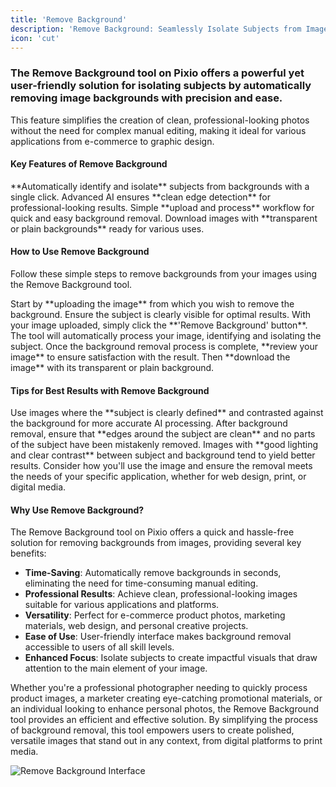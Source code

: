 ---
title: 'Remove Background'
description: 'Remove Background: Seamlessly Isolate Subjects from Images'
icon: 'cut'
---

### The Remove Background tool on Pixio offers a powerful yet user-friendly solution for isolating subjects by automatically removing image backgrounds with precision and ease.

This feature simplifies the creation of clean, professional-looking photos without the need for complex manual editing, making it ideal for various applications from e-commerce to graphic design.

#### Key Features of Remove Background
<CardGroup cols={2}>
  <Card title="Automatic Processing" icon="magic">
    **Automatically identify and isolate** subjects from backgrounds with a single click.
  </Card>
  <Card title="High Precision" icon="bullseye">
    Advanced AI ensures **clean edge detection** for professional-looking results.
  </Card>
  <Card title="User-Friendly Interface" icon="mouse-pointer">
    Simple **upload and process** workflow for quick and easy background removal.
  </Card>
  <Card title="Versatile Output" icon="file-image">
    Download images with **transparent or plain backgrounds** ready for various uses.
  </Card>
</CardGroup>

#### How to Use Remove Background

Follow these simple steps to remove backgrounds from your images using the Remove Background tool.

<AccordionGroup>
  <Accordion title="Step 1: Upload Your Image" icon="upload">
    Start by **uploading the image** from which you wish to remove the background. Ensure the subject is clearly visible for optimal results.
  </Accordion>
  <Accordion title="Step 2: Remove Background" icon="eraser">
    With your image uploaded, simply click the **'Remove Background' button**. The tool will automatically process your image, identifying and isolating the subject.
  </Accordion>
  <Accordion title="Step 3: Review and Download" icon="eye">
    Once the background removal process is complete, **review your image** to ensure satisfaction with the result. Then **download the image** with its transparent or plain background.
  </Accordion>
</AccordionGroup>

#### Tips for Best Results with Remove Background

<AccordionGroup>
  <Accordion title="Select Clear Images" icon="image">
    Use images where the **subject is clearly defined** and contrasted against the background for more accurate AI processing.
  </Accordion>
  <Accordion title="Review Results Carefully" icon="search">
    After background removal, ensure that **edges around the subject are clean** and no parts of the subject have been mistakenly removed.
  </Accordion>
  <Accordion title="Consider Lighting and Contrast" icon="adjust">
    Images with **good lighting and clear contrast** between subject and background tend to yield better results.
  </Accordion>
  <Accordion title="Prepare for Various Applications" icon="th-large">
    Consider how you'll use the image and ensure the removal meets the needs of your specific application, whether for web design, print, or digital media.
  </Accordion>
</AccordionGroup>

#### Why Use Remove Background?

The Remove Background tool on Pixio offers a quick and hassle-free solution for removing backgrounds from images, providing several key benefits:

- **Time-Saving**: Automatically remove backgrounds in seconds, eliminating the need for time-consuming manual editing.
- **Professional Results**: Achieve clean, professional-looking images suitable for various applications and platforms.
- **Versatility**: Perfect for e-commerce product photos, marketing materials, web design, and personal creative projects.
- **Ease of Use**: User-friendly interface makes background removal accessible to users of all skill levels.
- **Enhanced Focus**: Isolate subjects to create impactful visuals that draw attention to the main element of your image.

Whether you're a professional photographer needing to quickly process product images, a marketer creating eye-catching promotional materials, or an individual looking to enhance personal photos, the Remove Background tool provides an efficient and effective solution. By simplifying the process of background removal, this tool empowers users to create polished, versatile images that stand out in any context, from digital platforms to print media.

![Remove Background Interface](https://docs.myapps.ai/storage/page_media/666a99f4-43da-4c51-ab6b-43b90233cb11.png)
